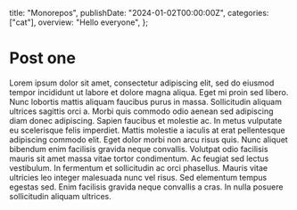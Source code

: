   title: "Monorepos",
  publishDate: "2024-01-02T00:00:00Z",
  categories: ["cat"],
  overview: "Hello everyone",
};

# Post one

Lorem ipsum dolor sit amet, consectetur adipiscing elit, sed do eiusmod tempor incididunt ut labore et dolore magna aliqua. Eget mi proin sed libero. Nunc lobortis mattis aliquam faucibus purus in massa. Sollicitudin aliquam ultrices sagittis orci a. Morbi quis commodo odio aenean sed adipiscing diam donec adipiscing. Sapien faucibus et molestie ac. In metus vulputate eu scelerisque felis imperdiet. Mattis molestie a iaculis at erat pellentesque adipiscing commodo elit. Eget dolor morbi non arcu risus quis. Nunc aliquet bibendum enim facilisis gravida neque convallis. Volutpat odio facilisis mauris sit amet massa vitae tortor condimentum. Ac feugiat sed lectus vestibulum. In fermentum et sollicitudin ac orci phasellus. Mauris vitae ultricies leo integer malesuada nunc vel risus. Sed elementum tempus egestas sed. Enim facilisis gravida neque convallis a cras. In nulla posuere sollicitudin aliquam ultrices.
